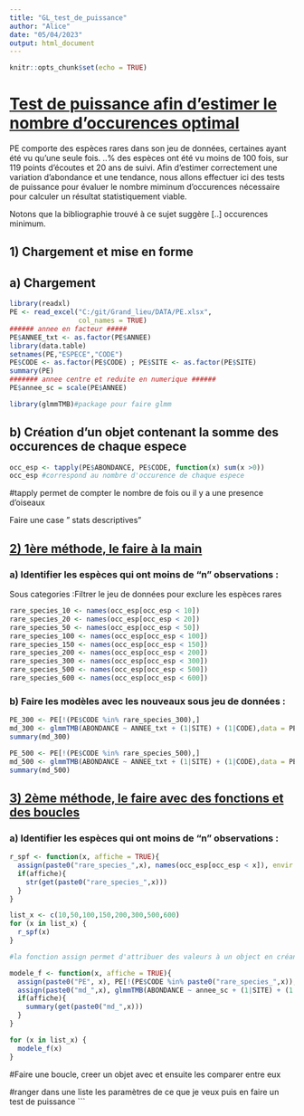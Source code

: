 ```yaml
---
title: "GL_test_de_puissance"
author: "Alice"
date: "05/04/2023"
output: html_document
---
```


```r
knitr::opts_chunk$set(echo = TRUE)
```

# [Test de puissance afin d'estimer le nombre d'occurences optimal]{.ul}

PE comporte des espèces rares dans son jeu de données, certaines ayant été vu qu'une seule fois. ..% des espèces ont été vu moins de 100 fois, sur 119 points d'écoutes et 20 ans de suivi. Afin d'estimer correctement une variation d'abondance et une tendance, nous allons effectuer ici des tests de puissance pour évaluer le nombre miminum d'occurences nécessaire pour calculer un résultat statistiquement viable.

Notons que la bibliographie trouvé à ce sujet suggère [..] occurences minimum.

## 1) Chargement et mise en forme

## a) Chargement

```r
library(readxl)
PE <- read_excel("C:/git/Grand_lieu/DATA/PE.xlsx",
                 col_names = TRUE)
###### annee en facteur #####
PE$ANNEE_txt <- as.factor(PE$ANNEE)
library(data.table)
setnames(PE,"ESPECE","CODE")
PE$CODE <- as.factor(PE$CODE) ; PE$SITE <- as.factor(PE$SITE)
summary(PE)
####### annee centre et reduite en numerique ###### 
PE$annee_sc = scale(PE$ANNEE)

library(glmmTMB)#package pour faire glmm
```

## b) Création d'un objet contenant la somme des occurences de chaque espece

```r
occ_esp <- tapply(PE$ABONDANCE, PE$CODE, function(x) sum(x >0))
occ_esp #correspond au nombre d'occurence de chaque espece
```

\#tapply permet de compter le nombre de fois ou il y a une presence d'oiseaux

Faire une case " stats descriptives"

## [2) 1ère méthode, le faire à la main]{.ul} 

### a) Identifier les espèces qui ont moins de "n" observations : 

Sous categories :Filtrer le jeu de données pour exclure les espèces rares

```r
rare_species_10 <- names(occ_esp[occ_esp < 10])
rare_species_20 <- names(occ_esp[occ_esp < 20])
rare_species_50 <- names(occ_esp[occ_esp < 50])
rare_species_100 <- names(occ_esp[occ_esp < 100])
rare_species_150 <- names(occ_esp[occ_esp < 150])
rare_species_200 <- names(occ_esp[occ_esp < 200])
rare_species_300 <- names(occ_esp[occ_esp < 300])
rare_species_500 <- names(occ_esp[occ_esp < 500])
rare_species_600 <- names(occ_esp[occ_esp < 600])
```

### b) Faire les modèles avec les nouveaux sous jeu de données : 

```r
PE_300 <- PE[!(PE$CODE %in% rare_species_300),]
md_300 <- glmmTMB(ABONDANCE ~ ANNEE_txt + (1|SITE) + (1|CODE),data = PE_300 ,  family = nbinom2)
summary(md_300)

PE_500 <- PE[!(PE$CODE %in% rare_species_500),]
md_500 <- glmmTMB(ABONDANCE ~ ANNEE_txt + (1|SITE) + (1|CODE),data = PE2 ,  family = nbinom2)
summary(md_500)
```

## [3) 2ème méthode, le faire avec des fonctions et des boucles]{.ul}

### a) Identifier les espèces qui ont moins de "n" observations : 

```r
r_spf <- function(x, affiche = TRUE){
  assign(paste0("rare_species_",x), names(occ_esp[occ_esp < x]), envir = .GlobalEnv)
  if(affiche){
    str(get(paste0("rare_species_",x)))
  }
}

list_x <- c(10,50,100,150,200,300,500,600)
for (x in list_x) {
  r_spf(x)
}

#la fonction assign permet d'attribuer des valeurs à un object en créant un nom d'objet dynamique
```

```r
modele_f <- function(x, affiche = TRUE){
  assign(paste0("PE", x), PE[!(PE$CODE %in% paste0("rare_species_",x)),])
  assign(paste0("md_",x), glmmTMB(ABONDANCE ~ annee_sc + (1|SITE) + (1|CODE), data = get(paste0("PE",x)), family = nbinom2))
  if(affiche){
    summary(get(paste0("md_",x)))
  }
}

for (x in list_x) {
  modele_f(x)
}
```
#Faire une boucle, creer un objet avec et ensuite les comparer entre eux 

#ranger dans une liste les paramètres de ce que je veux puis en faire un test de puissance 
```
